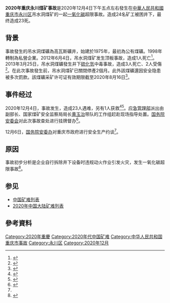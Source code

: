 {{UTC+8}}
{{Infobox event
| title = 2020年重庆永川煤矿事故
| image = {{Location map|China Chongqing
 | label = '''事故发生地'''
 | position = top
 | width = 300
 | lat_deg = 39.66564
 | lat_min = 
 | lat_sec = 
 | lat_dir = 
 | lon_deg = 115.80838
 | lon_min = 
 | lon_sec = 
 | lon_dir = 
}}
| image_size = 
| caption = 
| time = 下午5时（[[UTC+08:00|UTC+8]]）
| date = {{Start date|2020|12|4|df=yes}}
| venue = 
| location = {{中国大陆}}[[重庆市|重庆市]][[永川区|永川区]]
| coordinates = 
| also known as = 
| cause = 
| reported injuries = 
| reported death(s) = 23
| reported property damage = 
| suspects = 
}}
'''2020年重庆永川煤矿事故'''是2020年12月4日下午五点左右發生在[[中華人民共和國|中華人民共和國]][[重庆市|重庆市]][[永川区|永川区]]吊水洞煤矿的一起[[一氧化碳|一氧化碳]]超限事故。造成24名矿工被困井下，最终造成23死。

==背景==
事故發生的吊水洞煤礦為高瓦斯礦井，始建於1975年，最初為公有煤礦。1998年轉制為私營企業。2012年6月4日，吊水洞煤矿发生顶板事故，造成1人死亡<ref>{{cite news |title=重庆吊水洞煤矿已停产两个月 8年内曾发生两起致死事故 |url=https://finance.sina.cn/china/gncj/2020-12-05/detail-iiznezxs5312440.d.html}}</ref>。2013年3月25日，吊水洞煤礦發生井下[[硫化氫|硫化氫]]中毒事故，造成3人死亡、2人受傷<ref>{{cite news |title=重慶永川區發生煤礦事故 已18人罹難 |url=https://www.cna.com.tw/news/acn/202012050060.aspx |publisher=中央社 |accessdate=2020-12-05 |archive-date=2020-12-13 |archive-url=https://web.archive.org/web/20201213093121/https://www.cna.com.tw/news/acn/202012050060.aspx |dead-url=no }}</ref>。在此次事故發生前，吊水洞煤矿已關閉停產2個月。此外該煤礦還因安全隐患被多次罰款。該煤礦采矿许可证有效期限截至2020年8月16日<ref>{{cite news |title=重庆事故煤矿曾多次因安全隐患被处罚 |url=https://www.sohu.com/a/436532764_161795}}</ref>。

== 事件经过 ==
2020年12月4日，事故发生，造成23人遇难，另有1人获救<ref name="路透">{{cite news|title=重庆永川煤矿事故已致18人遇难，成功救出幸存者1名|url=https://www.sohu.com/a/436394270_260616|publisher=澎湃新聞}}</ref><ref>{{cite news|title=中国吊水洞煤矿事故致23人遇难，国务院安委办对重庆市政府进行约谈|url=https://www.reuters.com/article/%E4%B8%AD%E5%9B%BD%E5%90%8A%E6%B0%B4%E6%B4%9E%E7%85%A4%E7%9F%BF%E4%BA%8B%E6%95%85%E8%87%B423%E4%BA%BA%E9%81%87%E9%9A%BE%EF%BC%8C%E5%9B%BD%E5%8A%A1%E9%99%A2%E5%AE%89%E5%A7%94%E5%8A%9E%E5%AF%B9%E9%87%8D%E5%BA%86%E5%B8%82%E6%94%BF%E5%BA%9C%E8%BF%9B%E8%A1%8C%E7%BA%A6%E8%B0%88-idCNL4S2IM04D}}</ref>。[[应急管理部|应急管理部]]派出由副部长、国家煤矿安全监察局局长[[黄玉治|黄玉治]]带队的工作组赶赴现场指导处置。[[国务院安委会|国务院安委会]]对此次事故查处进行挂牌督办<ref>{{cite news|title=重庆市永川区吊水洞煤矿发生事故 23人被困井下|url=http://www.chinanews.com/gn/2020/12-05/9354732.shtml|publisher=中國新聞網|accessdate=2020-12-05|archive-date=2020-12-05|archive-url=https://web.archive.org/web/20201205052720/http://www.chinanews.com/gn/2020/12-05/9354732.shtml|dead-url=no}}</ref>。

12月6日，[[国务院安委办|国务院安委办]]对重庆市政府进行安全生产约谈<ref name="路透" />。

== 原因 ==
事故初步分析是企业自行拆除井下设备时违规动火作业引发火灾，发生一氧化碳超限事故<ref>{{Cite web|title=重庆永川一煤矿重大事故致23人死亡，事故原因公布！_腾讯新闻|url=https://new.qq.com/rain/a/20201209A0BRCQ00|accessdate=2021-01-18|work=new.qq.com}}</ref>。

== 参见 ==

* [[中国矿难列表|中国矿难列表]]
*[[2020年中国大陆矿难列表|2020年中国大陆矿难列表]]

== 參考資料 ==
{{Reflist|2}}

[[Category:2020年重慶|Category:2020年重慶]]
[[Category:2020年代中国矿难|Category:2020年代中国矿难]]
[[Category:中华人民共和国重庆市事故|Category:中华人民共和国重庆市事故]]
[[Category:永川区|Category:永川区]]
[[Category:2020年12月|Category:2020年12月]]